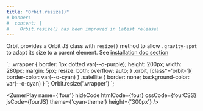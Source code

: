 ```yaml
---
title: "Orbit.resize()"
# banner: 
#  content: |
#    Orbit.resize() has been improved in latest release!
---
```



Orbit provides a Orbit JS class with `resize()` method to allow `.gravity-spot` to adapt its size to a parent element. See [installation doc section](/orbit-docs/introduction/installation)


<div class="wrapper">
  <div class="bigbang">
    <div class="gravity-spot">
        <div class="orbit-4">
          <div class="satellite"></div>
        </div>
    </div>
  </div>
</div>
`;
.wrapper {
border: 1px dotted var(--o-purple);
height: 200px;
width: 280px;
margin: 5px;
resize: both;
overflow: auto;
}
.orbit, [class*='orbit-']{
  border-color: var(--o-cyan)
}
.satellite {
  border: none;
  background-color: var(--o-cyan)
}
`;
Orbit.resize('.wrapper')
`;

<ZumerPlay name={'four'} hideCode htmlCode={four} cssCode={fourCSS} jsCode={fourJS}  theme={'cyan-theme'} height={'300px'} />

<Tabs>
  <TabItem label="HTML" icon="seti:html">
    <Code code={four} lang="html" />
  </TabItem>
  <TabItem label="CSS" icon="seti:css">
    <Code code={fourCSS} lang="css" />
  </TabItem>
  <TabItem label="JS" icon="seti:js">
    <Code code={fourJS} lang="js" />
  </TabItem>
</Tabs>


